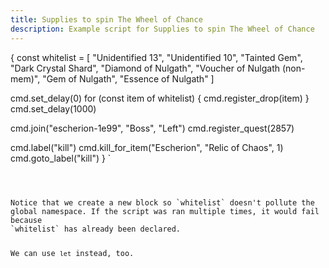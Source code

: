 ```yaml
---
title: Supplies to spin The Wheel of Chance
description: Example script for Supplies to spin The Wheel of Chance
---
```



{
  const whitelist = [
    "Unidentified 13",
    "Unidentified 10",
    "Tainted Gem",
    "Dark Crystal Shard",
    "Diamond of Nulgath",
    "Voucher of Nulgath (non-mem)",
    "Gem of Nulgath",
    "Essence of Nulgath"
  ]

  cmd.set_delay(0)
  for (const item of whitelist) {
    cmd.register_drop(item)
  }
  cmd.set_delay(1000)

  cmd.join("escherion-1e99", "Boss", "Left")
  cmd.register_quest(2857)

  cmd.label("kill")
  cmd.kill_for_item("Escherion", "Relic of Chaos", 1)
  cmd.goto_label("kill")
}
`

<Code code={suppliesEscherion} lang="ts" title="script.js" />

<Aside>
Notice that we create a new block so `whitelist` doesn't pollute the global namespace. If the script was ran multiple times, it would fail because
`whitelist` has already been declared.

We can use `let` instead, too.
</Aside>
